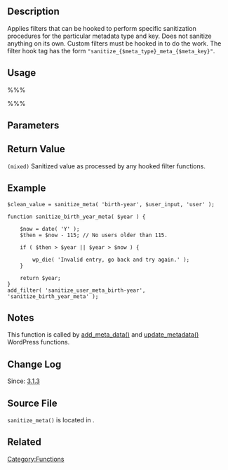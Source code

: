 == Description ==

Applies filters that can be hooked to perform specific sanitization procedures for the particular metadata type and key. Does not sanitize anything on its own. Custom filters must be hooked in to do the work. The filter hook tag has the form <tt>"sanitize_{$meta_type}_meta_{$meta_key}"</tt>.

== Usage ==

%%% <?php $clean_value = sanitize_meta( $meta_key, $meta_value, $meta_type ); ?> %%%

== Parameters ==

{{Parameter|$meta_key|string|The metadata key.}}
{{Parameter|$meta_value|mixed|The metadata value to be sanitized.}}
{{Parameter|$meta_type|string|The metadata type.}}

== Return Value ==

<tt>(mixed)</tt> Sanitized value as processed by any hooked filter functions.

== Example ==
<pre>
$clean_value = sanitize_meta( 'birth-year', $user_input, 'user' );

function sanitize_birth_year_meta( $year ) {

	$now = date( 'Y' );
	$then = $now - 115; // No users older than 115.

	if ( $then > $year || $year > $now ) {

		wp_die( 'Invalid entry, go back and try again.' );
	}

	return $year;
}
add_filter( 'sanitize_user_meta_birth-year', 'sanitize_birth_year_meta' );
</pre>

== Notes ==
This function is called by [[Function Reference/add metadata|add_meta_data()]] and [[Function Reference/update metadata|update_metadata()]] WordPress functions.
== Change Log ==

Since: [[Version_3.1.3 | 3.1.3]]

== Source File ==

<tt>sanitize_meta()</tt> is located in {{Trac|wp-includes/meta.php}}.

== Related ==

{{sanitize functions|sanitize_meta()}}

{{Tag Footer}}

[[Category:Functions]]